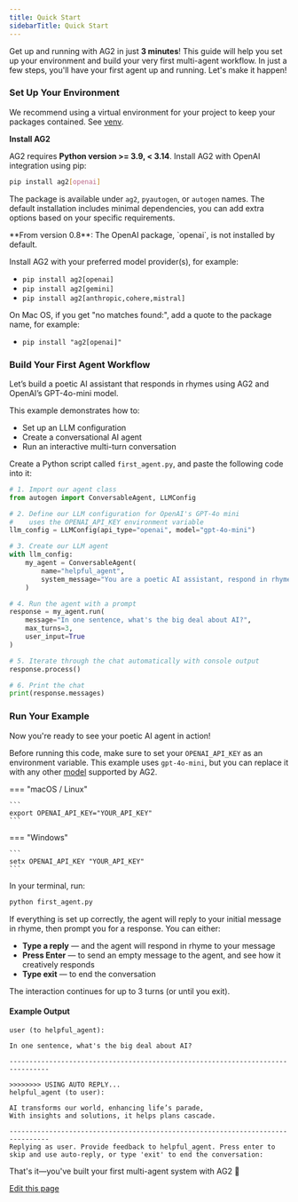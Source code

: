 ```yaml
---
title: Quick Start
sidebarTitle: Quick Start
---
```


Get up and running with AG2 in just **3 minutes**! This guide will help you set up your environment and build your very first multi-agent workflow. In just a few steps, you'll have your first agent up and running. Let's make it happen!

### Set Up Your Environment

<Tip>
We recommend using a virtual environment for your project to keep your packages contained. See <a href="https://docs.python.org/3/library/venv.html" target="_blank">venv</a>.
</Tip>

**Install AG2**

AG2 requires **Python version >= 3.9, < 3.14**. Install AG2 with OpenAI integration using pip:

```bash
pip install ag2[openai]
```

The package is available under `ag2`, `pyautogen`, or `autogen` names. The default installation includes minimal dependencies, you can add extra options based on your specific requirements.

<Warning>
**From version 0.8**: The OpenAI package, `openai`, is not installed by default.

Install AG2 with your preferred model provider(s), for example:

- `pip install ag2[openai]`
- `pip install ag2[gemini]`
- `pip install ag2[anthropic,cohere,mistral]`

On Mac OS, if you get "no matches found:", add a quote to the package name, for example:
- `pip install "ag2[openai]"`
</Warning>

### Build Your First Agent Workflow

Let’s build a poetic AI assistant that responds in rhymes using AG2 and OpenAI’s GPT-4o-mini model.

This example demonstrates how to:

- Set up an LLM configuration
- Create a conversational AI agent
- Run an interactive multi-turn conversation

Create a Python script called `first_agent.py`, and paste the following code into it:

```python
# 1. Import our agent class
from autogen import ConversableAgent, LLMConfig

# 2. Define our LLM configuration for OpenAI's GPT-4o mini
#    uses the OPENAI_API_KEY environment variable
llm_config = LLMConfig(api_type="openai", model="gpt-4o-mini")

# 3. Create our LLM agent
with llm_config:
    my_agent = ConversableAgent(
        name="helpful_agent",
        system_message="You are a poetic AI assistant, respond in rhyme.",
    )

# 4. Run the agent with a prompt
response = my_agent.run(
    message="In one sentence, what's the big deal about AI?",
    max_turns=3,
    user_input=True
)

# 5. Iterate through the chat automatically with console output
response.process()

# 6. Print the chat
print(response.messages)
```


<RunMethodHelpMsg/>

### Run Your Example

Now you're ready to see your poetic AI agent in action!

<Note>

Before running this code, make sure to set your `OPENAI_API_KEY` as an environment variable. This example uses `gpt-4o-mini`, but you can replace it with any other [model](../user-guide/models/amazon-bedrock) supported by AG2.

=== "macOS / Linux"

    ```
    export OPENAI_API_KEY="YOUR_API_KEY"
    ```

=== "Windows"

    ```
    setx OPENAI_API_KEY "YOUR_API_KEY"
    ```

</Note>

In your terminal, run:

```bash
python first_agent.py
```

If everything is set up correctly, the agent will reply to your initial message in rhyme, then prompt you for a response.
You can either:

- **Type a reply** — and the agent will respond in rhyme to your message
- **Press Enter** — to send an empty message to the agent, and see how it creatively responds
- **Type exit** — to end the conversation

The interaction continues for up to 3 turns (or until you exit).

#### Example Output

```console
user (to helpful_agent):

In one sentence, what's the big deal about AI?

--------------------------------------------------------------------------------

>>>>>>>> USING AUTO REPLY...
helpful_agent (to user):

AI transforms our world, enhancing life’s parade,
With insights and solutions, it helps plans cascade.

--------------------------------------------------------------------------------
Replying as user. Provide feedback to helpful_agent. Press enter to skip and use auto-reply, or type 'exit' to end the conversation:
```

That's it—you've built your first multi-agent system with AG2 🎉

<div className="edit-url-container">
    <a className="edit-url" href="https://github.com/ag2ai/ag2/edit/main/website/docs/quick-start.mdx" target='_blank'><Icon icon="pen" iconType="solid" size="13px"/> Edit this page</a>
</div>
